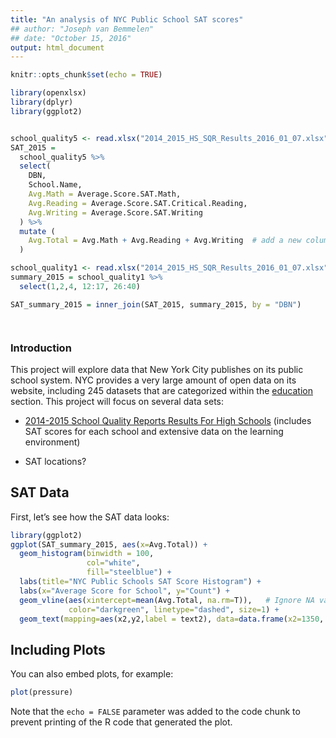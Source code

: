 ```yaml
---
title: "An analysis of NYC Public School SAT scores"
## author: "Joseph van Bemmelen"
## date: "October 15, 2016"
output: html_document
---
```


```r
knitr::opts_chunk$set(echo = TRUE)

library(openxlsx)
library(dplyr)
library(ggplot2)


school_quality5 <- read.xlsx("2014_2015_HS_SQR_Results_2016_01_07.xlsx", sheet = 5, startRow = 2, colNames = TRUE)
SAT_2015 = 
  school_quality5 %>%
  select(
    DBN,
    School.Name,
    Avg.Math = Average.Score.SAT.Math,
    Avg.Reading = Average.Score.SAT.Critical.Reading,
    Avg.Writing = Average.Score.SAT.Writing
  ) %>%
  mutate (
    Avg.Total = Avg.Math + Avg.Reading + Avg.Writing  # add a new column for average total SAT score
  )

school_quality1 <- read.xlsx("2014_2015_HS_SQR_Results_2016_01_07.xlsx", sheet = 1, startRow = 2, colNames = TRUE)
summary_2015 = school_quality1 %>%
  select(1,2,4, 12:17, 26:40)

SAT_summary_2015 = inner_join(SAT_2015, summary_2015, by = "DBN")




```

### Introduction

This project will explore data that New York City publishes on its public school system. NYC provides a very large amount of open data on its website, including 245 datasets that are categorized within the [education](https://nycopendata.socrata.com/data?cat=education) section. This project will focus on several data sets:

* [2014-2015 School Quality Reports Results For High Schools](https://data.cityofnewyork.us/Education/2014-2015-School-Quality-Reports-Results-For-High-/vrfr-9k4d) (includes SAT scores for each school and extensive data on the learning environment)

+ SAT locations?

## SAT Data

First, let's see how the SAT data looks:


```r
library(ggplot2)
ggplot(SAT_summary_2015, aes(x=Avg.Total)) + 
  geom_histogram(binwidth = 100, 
                 col="white", 
                 fill="steelblue") + 
  labs(title="NYC Public Schools SAT Score Histogram") +
  labs(x="Average Score for School", y="Count") +
  geom_vline(aes(xintercept=mean(Avg.Total, na.rm=T)),   # Ignore NA values for mean
             color="darkgreen", linetype="dashed", size=1) +
  geom_text(mapping=aes(x2,y2,label = text2), data=data.frame(x2=1350, y2=110, text2="mean[score]==1273"), color=I("darkgreen"), parse=TRUE) 

```

## Including Plots

You can also embed plots, for example:

```r
plot(pressure)
```

Note that the `echo = FALSE` parameter was added to the code chunk to prevent printing of the R code that generated the plot.
